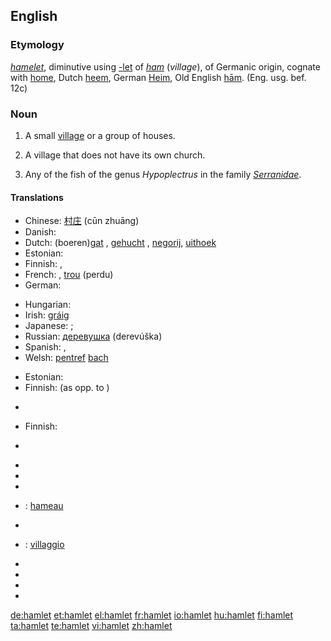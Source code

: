 {{also|Hamlet}}
==English==

===Etymology===
{{etyl|frm}} ''[[hamelet]]'', diminutive using [[-let]] of ''[[ham]]'' (''village''), of Germanic origin, cognate with [[home]], Dutch [[heem]], German [[Heim]], Old English [[hām]]. (Eng. usg. bef. 12c)

===Noun===
{{en-noun}}

# A small [[village]] or a group of houses.
# {{UK}} A village that does not have its own church.
# Any of the fish of the genus ''Hypoplectrus'' in the family ''[[Serranidae]]''.

====Translations====
{{trans-top|small village}}
* Chinese: [[村庄]] (cūn zhuāng)
* Danish: {{t-|da|landsby}}
* Dutch: (boeren)[[gat]] {{n}}, [[gehucht]] {{n}}, [[negorij]], [[uithoek]]
* Estonian: {{t|et|küla}}
* Finnish: {{t|fi|kyläpahanen}}, {{t|fi|taloryhmä}}
* French: {{t+|fr|hameau|m}}, [[trou]] (perdu) {{m}}
* German: {{t+|de|Weiler|m}}
{{trans-mid}}
* Hungarian: {{t-|hu|falucska}}
* Irish: [[gráig]] {{f}}
* Japanese: {{qualifier|a small village}} {{t|ja|村落|tr=sonraku|sc=Jpan}}; {{qualifier|a group of houses}} {{t|ja|集落|tr=shūraku|sc=Jpan}}
* Russian: [[деревушка]] (derevúška) {{f}}
* Spanish: {{t-|es|aldehuela|f}}, {{t+|es|caserío|m}}
* Welsh: [[pentref]] [[bach#Welsh|bach]] {{m}}
{{trans-bottom}}

{{trans-top|village without its own church}}
* Estonian: {{t|et|küla}}
* Finnish: {{t+|fi|kylä}} (as opp. to {{t|fi|kirkonkylä}})
{{trans-mid}}
* {{trreq|Japanese}}
{{trans-bottom}}

{{trans-top|fish}}
* Finnish: {{t+|fi|kylä}}
{{trans-mid}}
* {{trreq|Japanese}}
{{trans-bottom}}

{{checktrans-top}}
* {{trreq|Basque}}
* {{trreq|Chinese}}
* {{trreq|Esperanto}}
* {{ttbc|French}}: [[hameau]] {{m}}
* {{trreq|Greek}}
{{checktrans-mid}}
* {{ttbc|Italian}}: [[villaggio]] {{m}}
* {{trreq|Latin}}
* {{trreq|Old English}}
* {{trreq|Spanish}}
* {{trreq|Swedish}}
{{checktrans-bottom}}

[[de:hamlet]]
[[et:hamlet]]
[[el:hamlet]]
[[fr:hamlet]]
[[io:hamlet]]
[[hu:hamlet]]
[[fi:hamlet]]
[[ta:hamlet]]
[[te:hamlet]]
[[vi:hamlet]]
[[zh:hamlet]]